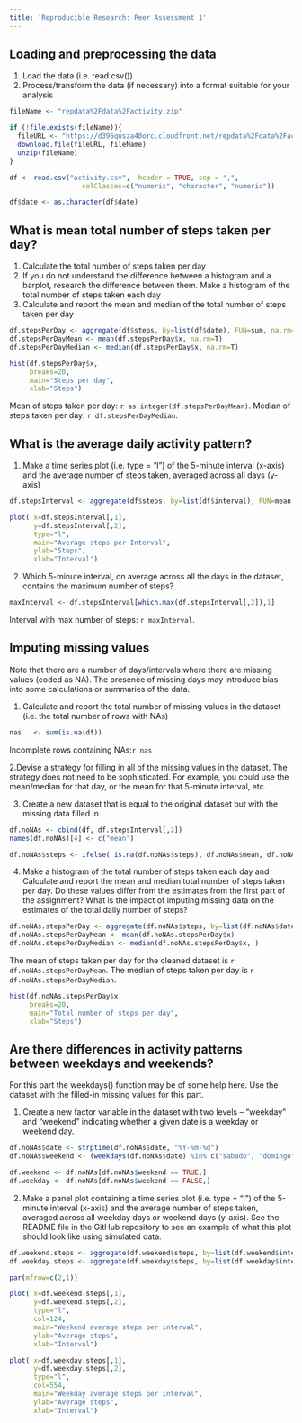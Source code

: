 ---
title: 'Reproducible Research: Peer Assessment 1'
---

## Loading and preprocessing the data

1. Load the data (i.e. read.csv())
2. Process/transform the data (if necessary) into a format suitable for your analysis


```{r}
fileName <- "repdata%2Fdata%2Factivity.zip"

if (!file.exists(fileName)){
  fileURL <- "https://d396qusza40orc.cloudfront.net/repdata%2Fdata%2Factivity.zip"
  download.file(fileURL, fileName)
  unzip(fileName)
}

df <- read.csv("activity.csv",  header = TRUE, sep = ",",
                  colClasses=c("numeric", "character", "numeric"))

df$date <- as.character(df$date)
```

## What is mean total number of steps taken per day?

1. Calculate the total number of steps taken per day
2. If you do not understand the difference between a histogram and a barplot, research the difference between them. Make a histogram of the total number of steps taken each day
3. Calculate and report the mean and median of the total number of steps taken per day

```{r}
df.stepsPerDay <- aggregate(df$steps, by=list(df$date), FUN=sum, na.rm=F)
df.stepsPerDayMean <- mean(df.stepsPerDay$x, na.rm=T)
df.stepsPerDayMedian <- median(df.stepsPerDay$x, na.rm=T)
```


```{r }
hist(df.stepsPerDay$x, 
     breaks=20,
     main="Steps per day", 
     xlab="Steps")
```

Mean of steps taken per day: `r as.integer(df.stepsPerDayMean)`. 
Median of steps taken per day: `r df.stepsPerDayMedian`. 


## What is the average daily activity pattern?

1. Make a time series plot (i.e. type = "l") of the 5-minute interval (x-axis) and the average number of steps taken, averaged across all days (y-axis)

```{r}
df.stepsInterval <- aggregate(df$steps, by=list(df$interval), FUN=mean, na.rm=T)

plot( x=df.stepsInterval[,1], 
      y=df.stepsInterval[,2], 
      type="l",
      main="Average steps per Interval",
      ylab="Steps", 
      xlab="Interval")
```


2. Which 5-minute interval, on average across all the days in the dataset, contains the maximum number of steps?

```{r}
maxInterval <- df.stepsInterval[which.max(df.stepsInterval[,2]),1]
```

Interval with max number of steps: `r maxInterval`.


## Imputing missing values

Note that there are a number of days/intervals where there are missing values (coded as NA). The presence of missing days may introduce bias into some calculations or summaries of the data.

1. Calculate and report the total number of missing values in the dataset (i.e. the total number of rows with NAs)

```{r}
nas   <- sum(is.na(df))
```

Incomplete rows containing NAs:`r nas`

2.Devise a strategy for filling in all of the missing values in the dataset. The strategy does not need to be sophisticated. For example, you could use the mean/median for that day, or the mean for that 5-minute interval, etc.

3. Create a new dataset that is equal to the original dataset but with the missing data filled in.

```{r}

df.noNAs <- cbind(df, df.stepsInterval[,2])
names(df.noNAs)[4] <- c("mean")

df.noNAs$steps <- ifelse( is.na(df.noNAs$steps), df.noNAs$mean, df.noNAs$steps)

```

4. Make a histogram of the total number of steps taken each day and Calculate and report the mean and median total number of steps taken per day. Do these values differ from the estimates from the first part of the assignment? What is the impact of imputing missing data on the estimates of the total daily number of steps?

```{r}
df.noNAs.stepsPerDay <- aggregate(df.noNAs$steps, by=list(df.noNAs$date), FUN=sum)
df.noNAs.stepsPerDayMean <- mean(df.noNAs.stepsPerDay$x)
df.noNAs.stepsPerDayMedian <- median(df.noNAs.stepsPerDay$x, )
```

The mean of steps taken per day for the cleaned dataset is `r df.noNAs.stepsPerDayMean`. The median of steps taken per day is `r df.noNAs.stepsPerDayMedian`.  


```{r }
hist(df.noNAs.stepsPerDay$x, 
     breaks=20,
     main="Total number of steps per day", 
     xlab="Steps")
```


## Are there differences in activity patterns between weekdays and weekends?

For this part the weekdays() function may be of some help here. Use the dataset with the filled-in missing values for this part.

1. Create a new factor variable in the dataset with two levels – “weekday” and “weekend” indicating whether a given date is a weekday or weekend day.

```{r}
df.noNAs$date <- strptime(df.noNAs$date, "%Y-%m-%d")
df.noNAs$weekend <- (weekdays(df.noNAs$date) %in% c("sabado", "domingo", "saturday", "sunday"))

df.weekend <- df.noNAs[df.noNAs$weekend == TRUE,]
df.weekday <- df.noNAs[df.noNAs$weekend == FALSE,]
```

2. Make a panel plot containing a time series plot (i.e. type = "l") of the 5-minute interval (x-axis) and the average number of steps taken, averaged across all weekday days or weekend days (y-axis). See the README file in the GitHub repository to see an example of what this plot should look like using simulated data.

```{r fig.height=10}
df.weekend.steps <- aggregate(df.weekend$steps, by=list(df.weekend$interval), FUN=mean)
df.weekday.steps <- aggregate(df.weekday$steps, by=list(df.weekday$interval), FUN=mean)

par(mfrow=c(2,1))

plot( x=df.weekend.steps[,1], 
      y=df.weekend.steps[,2], 
      type="l",
      col=124,
      main="Weekend average steps per interval",
      ylab="Average steps", 
      xlab="Interval")

plot( x=df.weekday.steps[,1], 
      y=df.weekday.steps[,2], 
      type="l",
      col=554,
      main="Weekday average steps per interval",
      ylab="Average steps", 
      xlab="Interval")
```
 



